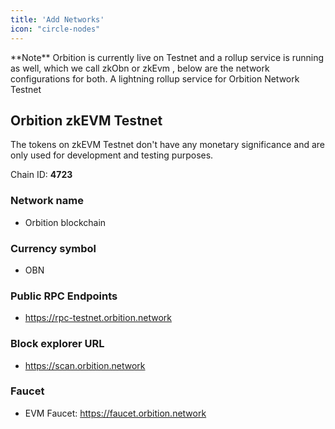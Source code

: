 ```yaml
---
title: 'Add Networks'
icon: "circle-nodes"
---
```


<Tip>
  **Note** Orbition is currently live on Testnet and a rollup service is running as well, which we call zkObn or zkEvm , below are the network configurations for both.
</Tip>


<CardGroup>

  <Card title="Orbition zkEVM Testnet" icon="link" href="#orbition-zkevm-testnet">
    A lightning rollup service for Orbition Network Testnet
  </Card>

</CardGroup>


## Orbition zkEVM Testnet
The tokens on zkEVM Testnet don't have any monetary significance and are only used for development and testing purposes.


Chain ID: **4723**

### Network name
- Orbition blockchain

### Currency symbol
- OBN

### Public RPC Endpoints
- https://rpc-testnet.orbition.network

### Block explorer URL
- https://scan.orbition.network

### Faucet
- EVM Faucet: https://faucet.orbition.network

